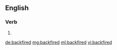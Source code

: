 ==English==

===Verb===
{{head|en}}

# {{en-past of|backfire}}

[[de:backfired]]
[[mg:backfired]]
[[ml:backfired]]
[[vi:backfired]]